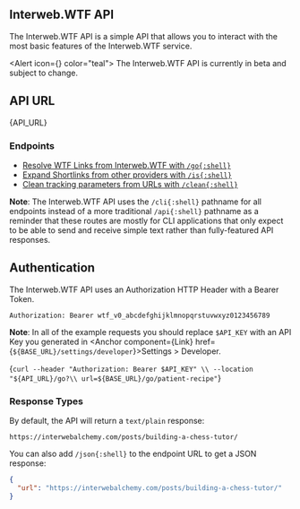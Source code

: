 
## Interweb.WTF API

The Interweb.WTF API is a simple API that allows you to interact with the most basic
features of the Interweb.WTF service.

<Alert icon={<IconInfoCircle />} color="teal">
  The Interweb.WTF API is currently in beta and subject to change.
</Alert>

## API URL

<CodeBlock lang="shell">{API_URL}</CodeBlock>

### Endpoints

- [Resolve WTF Links from Interweb.WTF with `/go{:shell}`](/docs/cli/v0/go)
- [Expand Shortlinks from other providers with `/is{:shell}`](/docs/cli/v0/is)
- [Clean tracking parameters from URLs with `/clean{:shell}`](/docs/cli/v0/clean)

**Note**: The Interweb.WTF API uses the `/cli{:shell}` pathname for all endpoints
instead of a more traditional `/api{:shell}` pathname as a reminder that these routes
are mostly for CLI applications that only expect to be able to send and receive simple
text rather than fully-featured API responses.

## Authentication

The Interweb.WTF API uses an Authorization HTTP Header with a Bearer Token.

```http
Authorization: Bearer wtf_v0_abcdefghijklmnopqrstuvwxyz0123456789
```

**Note**: In all of the example requests you should replace `$API_KEY` with an API
Key you generated in <Anchor component={Link} href={`${BASE_URL}/settings/developer`}>Settings > Developer</Anchor>.

<CodeBlock lang="shell">{`curl --header "Authorization: Bearer $API_KEY" \\
  --location "${API_URL}/go?\\
  url=${BASE_URL}/go/patient-recipe"`}</CodeBlock>

### Response Types

By default, the API will return a `text/plain` response:

```text
https://interwebalchemy.com/posts/building-a-chess-tutor/
```

You can also add `/json{:shell}` to the endpoint URL to get a JSON response:

```json
{
  "url": "https://interwebalchemy.com/posts/building-a-chess-tutor/"
}
```
